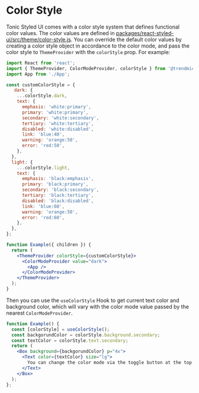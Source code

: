 # Color Style

Tonic Styled UI comes with a color style system that defines functional color values. The color values are defined in [packages/react-styled-ui/src/theme/color-style.js](https://github.com/trendmicro-frontend/styled-ui/blob/master/packages/react-styled-ui/src/theme/color-style.js). You can override the default color values by creating a color style object in accordance to the color mode, and pass the color style to `ThemeProvider` with the `colorStyle` prop. For example:

```jsx disabled
import React from 'react';
import { ThemeProvider, ColorModeProvider, colorStyle } from '@trendmicro/react-styled-ui';
import App from './App';

const customColorStyle = {
   dark: {
    ...colorStyle.dark,
    text: {
      emphasis: 'white:primary',
      primary: 'white:primary',
      secondary: 'white:secondary',
      tertiary: 'white:tertiary',
      disabled: 'white:disabled',
      link: 'blue:40',
      warning: 'orange:50',
      error: 'red:50',
    },
  },
  light: {
    ...colorStyle.light,
    text: {
      emphasis: 'black:emphasis',
      primary: 'black:primary',
      secondary: 'black:secondary',
      tertiary: 'black:tertiary',
      disabled: 'black:disabled',
      link: 'blue:60',
      warning: 'orange:50',
      error: 'red:60',
    },
  },
};

function Example({ children }) {
  return (
    <ThemeProvider colorStyle={customColorStyle}>
      <ColorModeProvider value="dark">
        <App />
      </ColorModeProvider>
    </ThemeProvider>
  );
}
```

Then you can use the `useColorStyle` Hook to get current text color and background color, which will vary with the color mode value passed by the nearest `ColorModeProvider`.

```jsx
function Example() {
  const [colorStyle] = useColorStyle();
  const backgorundColor = colorStyle.background.secondary;
  const textColor = colorStyle.text.secondary;
  return (
    <Box background={backgorundColor} p="4x">
      <Text color={textColor} size="lg">
        You can change the color mode via the toggle button at the top right.
      </Text>
    </Box>
  );
};
```
